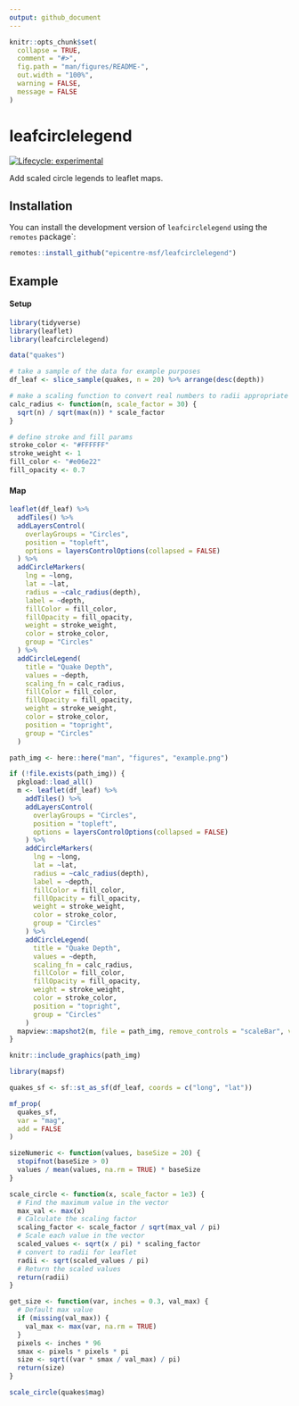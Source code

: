 ```yaml
---
output: github_document
---
```


<!-- README.md is generated from README.Rmd. Please edit that file -->

```r
knitr::opts_chunk$set(
  collapse = TRUE,
  comment = "#>",
  fig.path = "man/figures/README-",
  out.width = "100%",
  warning = FALSE,
  message = FALSE
)
```

# leafcirclelegend

<!-- badges: start -->
[![Lifecycle: experimental](https://img.shields.io/badge/lifecycle-experimental-orange.svg)](https://lifecycle.r-lib.org/articles/stages.html#experimental)
<!-- badges: end -->

Add scaled circle legends to leaflet maps.

## Installation

You can install the development version of `leafcirclelegend` using the `remotes` package`:

``` r
remotes::install_github("epicentre-msf/leafcirclelegend")
```

## Example

#### Setup

```r
library(tidyverse)
library(leaflet)
library(leafcirclelegend)

data("quakes")

# take a sample of the data for example purposes
df_leaf <- slice_sample(quakes, n = 20) %>% arrange(desc(depth))

# make a scaling function to convert real numbers to radii appropriate for leaflet
calc_radius <- function(n, scale_factor = 30) {
  sqrt(n) / sqrt(max(n)) * scale_factor
}

# define stroke and fill params
stroke_color <- "#FFFFFF"
stroke_weight <- 1
fill_color <- "#e06e22"
fill_opacity <- 0.7
```

#### Map

```r
leaflet(df_leaf) %>% 
  addTiles() %>% 
  addLayersControl(
    overlayGroups = "Circles", 
    position = "topleft",
    options = layersControlOptions(collapsed = FALSE)
  ) %>% 
  addCircleMarkers(
    lng = ~long, 
    lat = ~lat, 
    radius = ~calc_radius(depth),
    label = ~depth,
    fillColor = fill_color, 
    fillOpacity = fill_opacity, 
    weight = stroke_weight, 
    color = stroke_color,
    group = "Circles"
  ) %>% 
  addCircleLegend(
    title = "Quake Depth",
    values = ~depth,
    scaling_fn = calc_radius,
    fillColor = fill_color, 
    fillOpacity = fill_opacity, 
    weight = stroke_weight, 
    color = stroke_color,
    position = "topright",
    group = "Circles"
  )
```

```r
path_img <- here::here("man", "figures", "example.png")

if (!file.exists(path_img)) {
  pkgload::load_all()
  m <- leaflet(df_leaf) %>% 
    addTiles() %>% 
    addLayersControl(
      overlayGroups = "Circles", 
      position = "topleft",
      options = layersControlOptions(collapsed = FALSE)
    ) %>% 
    addCircleMarkers(
      lng = ~long, 
      lat = ~lat, 
      radius = ~calc_radius(depth),
      label = ~depth,
      fillColor = fill_color, 
      fillOpacity = fill_opacity, 
      weight = stroke_weight, 
      color = stroke_color,
      group = "Circles"
    ) %>% 
    addCircleLegend(
      title = "Quake Depth",
      values = ~depth,
      scaling_fn = calc_radius,
      fillColor = fill_color,
      fillOpacity = fill_opacity,
      weight = stroke_weight,
      color = stroke_color,
      position = "topright",
      group = "Circles"
    )
  mapview::mapshot2(m, file = path_img, remove_controls = "scaleBar", vwidth = 800, vheight = 400)
}

knitr::include_graphics(path_img)
```

```r
library(mapsf)

quakes_sf <- sf::st_as_sf(df_leaf, coords = c("long", "lat"))

mf_prop(
  quakes_sf,
  var = "mag",
  add = FALSE
)

```

```r

sizeNumeric <- function(values, baseSize = 20) {
  stopifnot(baseSize > 0)
  values / mean(values, na.rm = TRUE) * baseSize
}

scale_circle <- function(x, scale_factor = 1e3) {
  # Find the maximum value in the vector
  max_val <- max(x)
  # Calculate the scaling factor
  scaling_factor <- scale_factor / sqrt(max_val / pi)
  # Scale each value in the vector
  scaled_values <- sqrt(x / pi) * scaling_factor
  # convert to radii for leaflet
  radii <- sqrt(scaled_values / pi)
  # Return the scaled values
  return(radii)
}

get_size <- function(var, inches = 0.3, val_max) {
  # Default max value
  if (missing(val_max)) {
    val_max <- max(var, na.rm = TRUE)
  }
  pixels <- inches * 96
  smax <- pixels * pixels * pi
  size <- sqrt((var * smax / val_max) / pi)
  return(size)
}

scale_circle(quakes$mag)
```


